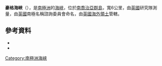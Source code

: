 {{coord|54|28|S|36|53|W|source:GNIS|display=title}}

'''豪格海峽'''（{{lang-en|Hauge Strait}}），是[[南極洲|南極洲]]的[[海峽|海峽]]，位於[[南喬治亞群島|南喬治亞群島]]，寬6公里，由[[英國|英國]]研究隊測量，由[[英國|英國]]南極名稱諮詢委員會命名，由[[英國海外領土|英國海外領土]]管轄。

==參考資料==
*{{cite gnis | type = antarid | id = 6481| name = Hauge Strait | accessdate = 2012-05-31}}
*{{usgs-gazetteer|id=6481}}

{{Antarctica-geo-stub}}
[[Category:南極洲海峽|Category:南極洲海峽]]